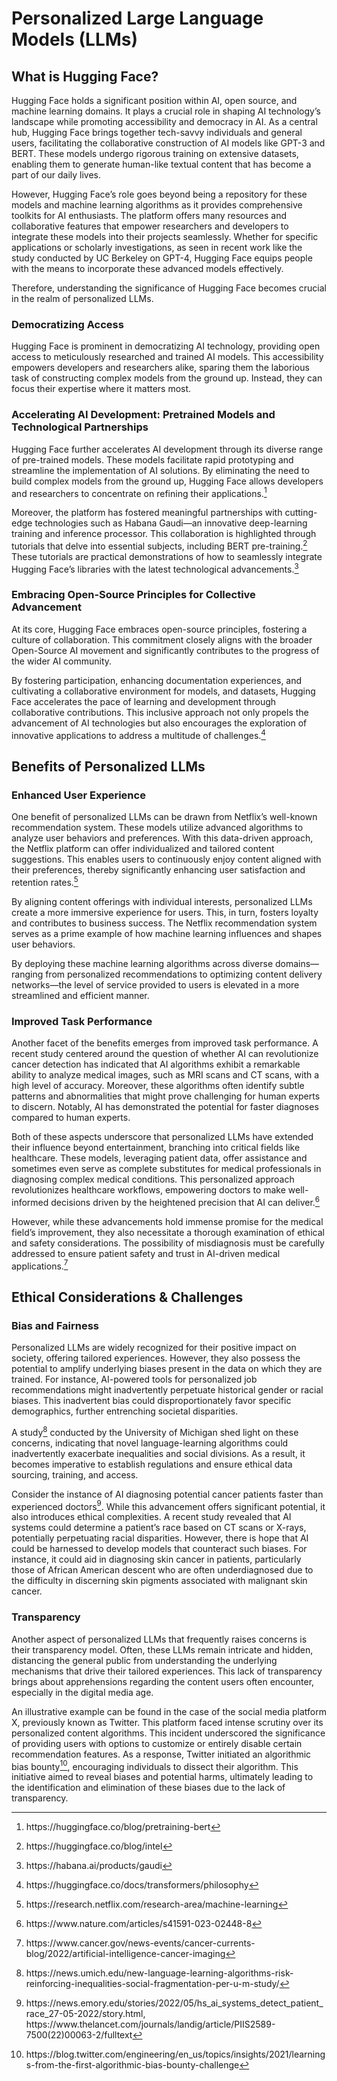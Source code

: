 # Personalized Large Language Models (LLMs)

## What is Hugging Face?

Hugging Face holds a significant position within AI, open source, and machine learning domains. It plays a crucial role in shaping AI technology's landscape while promoting accessibility and democracy in AI. As a central hub, Hugging Face brings together tech-savvy individuals and general users, facilitating the collaborative construction of AI models like GPT-3 and BERT. These models undergo rigorous training on extensive datasets, enabling them to generate human-like textual content that has become a part of our daily lives.

However, Hugging Face's role goes beyond being a repository for these models and machine learning algorithms as it provides comprehensive toolkits for AI enthusiasts. The platform offers many resources and collaborative features that empower researchers and developers to integrate these models into their projects seamlessly. Whether for specific applications or scholarly investigations, as seen in recent work like the study conducted by UC Berkeley on GPT-4, Hugging Face equips people with the means to incorporate these advanced models effectively.

Therefore, understanding the significance of Hugging Face becomes crucial in the realm of personalized LLMs.

### Democratizing Access
Hugging Face is prominent in democratizing AI technology, providing open access to meticulously researched and trained AI models. This accessibility empowers developers and researchers alike, sparing them the laborious task of constructing complex models from the ground up. Instead, they can focus their expertise where it matters most.

### Accelerating AI Development: Pretrained Models and Technological Partnerships
Hugging Face further accelerates AI development through its diverse range of pre-trained models. These models facilitate rapid prototyping and streamline the implementation of AI solutions. By eliminating the need to build complex models from the ground up, Hugging Face allows developers and researchers to concentrate on refining their applications.[^1]

Moreover, the platform has fostered meaningful partnerships with cutting-edge technologies such as Habana Gaudi—an innovative deep-learning training and inference processor. This collaboration is highlighted through tutorials that delve into essential subjects, including BERT pre-training.[^2] These tutorials are practical demonstrations of how to seamlessly integrate Hugging Face's libraries with the latest technological advancements.[^3]

### Embracing Open-Source Principles for Collective Advancement
At its core, Hugging Face embraces open-source principles, fostering a culture of collaboration. This commitment closely aligns with the broader Open-Source AI movement and significantly contributes to the progress of the wider AI community.

By fostering participation, enhancing documentation experiences, and cultivating a collaborative environment for models, and datasets, Hugging Face accelerates the pace of learning and development through collaborative contributions. This inclusive approach not only propels the advancement of AI technologies but also encourages the exploration of innovative applications to address a multitude of challenges.[^4]

## Benefits of Personalized LLMs
### Enhanced User Experience
One benefit of personalized LLMs can be drawn from Netflix's well-known recommendation system. These models utilize advanced algorithms to analyze user behaviors and preferences. With this data-driven approach, the Netflix platform can offer individualized and tailored content suggestions. This enables users to continuously enjoy content aligned with their preferences, thereby significantly enhancing user satisfaction and retention rates.[^5]

By aligning content offerings with individual interests, personalized LLMs create a more immersive experience for users. This, in turn, fosters loyalty and contributes to business success. The Netflix recommendation system serves as a prime example of how machine learning influences and shapes user behaviors.

By deploying these machine learning algorithms across diverse domains—ranging from personalized recommendations to optimizing content delivery networks—the level of service provided to users is elevated in a more streamlined and efficient manner.

### Improved Task Performance
Another facet of the benefits emerges from improved task performance. A recent study centered around the question of whether AI can revolutionize cancer detection has indicated that AI algorithms exhibit a remarkable ability to analyze medical images, such as MRI scans and CT scans, with a high level of accuracy. Moreover, these algorithms often identify subtle patterns and abnormalities that might prove challenging for human experts to discern. Notably, AI has demonstrated the potential for faster diagnoses compared to human experts.

Both of these aspects underscore that personalized LLMs have extended their influence beyond entertainment, branching into critical fields like healthcare. These models, leveraging patient data, offer assistance and sometimes even serve as complete substitutes for medical professionals in diagnosing complex medical conditions. This personalized approach revolutionizes healthcare workflows, empowering doctors to make well-informed decisions driven by the heightened precision that AI can deliver.[^6]

However, while these advancements hold immense promise for the medical field's improvement, they also necessitate a thorough examination of ethical and safety considerations. The possibility of misdiagnosis must be carefully addressed to ensure patient safety and trust in AI-driven medical applications.[^7]

## Ethical Considerations & Challenges
### Bias and Fairness
Personalized LLMs are widely recognized for their positive impact on society, offering tailored experiences. However, they also possess the potential to amplify underlying biases present in the data on which they are trained. For instance, AI-powered tools for personalized job recommendations might inadvertently perpetuate historical gender or racial biases. This inadvertent bias could disproportionately favor specific demographics, further entrenching societal disparities.

A study[^8] conducted by the University of Michigan shed light on these concerns, indicating that novel language-learning algorithms could inadvertently exacerbate inequalities and social divisions. As a result, it becomes imperative to establish regulations and ensure ethical data sourcing, training, and access.

Consider the instance of AI diagnosing potential cancer patients faster than experienced doctors[^9]. While this advancement offers significant potential, it also introduces ethical complexities. A recent study revealed that AI systems could determine a patient's race based on CT scans or X-rays, potentially perpetuating racial disparities. However, there is hope that AI could be harnessed to develop models that counteract such biases. For instance, it could aid in diagnosing skin cancer in patients, particularly those of African American descent who are often underdiagnosed due to the difficulty in discerning skin pigments associated with malignant skin cancer.

### Transparency
Another aspect of personalized LLMs that frequently raises concerns is their transparency model. Often, these LLMs remain intricate and hidden, distancing the general public from understanding the underlying mechanisms that drive their tailored experiences. This lack of transparency brings about apprehensions regarding the content users often encounter, especially in the digital media age.

An illustrative example can be found in the case of the social media platform X, previously known as Twitter. This platform faced intense scrutiny over its personalized content algorithms. This incident underscored the significance of providing users with options to customize or entirely disable certain recommendation features. As a response, Twitter initiated an algorithmic bias bounty[^10], encouraging individuals to dissect their algorithm. This initiative aimed to reveal biases and potential harms, ultimately leading to the identification and elimination of these biases due to the lack of transparency.

[^1]: https://huggingface.co/blog/pretraining-bert
[^2]: https://huggingface.co/blog/intel
[^3]: https://habana.ai/products/gaudi
[^4]: https://huggingface.co/docs/transformers/philosophy
[^5]: https://research.netflix.com/research-area/machine-learning
[^6]: https://www.nature.com/articles/s41591-023-02448-8
[^7]: https://www.cancer.gov/news-events/cancer-currents-blog/2022/artificial-intelligence-cancer-imaging
[^8]: https://news.umich.edu/new-language-learning-algorithms-risk-reinforcing-inequalities-social-fragmentation-per-u-m-study/
[^9]: https://news.emory.edu/stories/2022/05/hs_ai_systems_detect_patient_race_27-05-2022/story.html, https://www.thelancet.com/journals/landig/article/PIIS2589-7500(22)00063-2/fulltext
[^10]: https://blog.twitter.com/engineering/en_us/topics/insights/2021/learnings-from-the-first-algorithmic-bias-bounty-challenge





